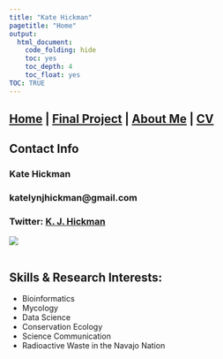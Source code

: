 ```yaml
---
title: "Kate Hickman"
pagetitle: "Home"
output:
  html_document:
    code_folding: hide
    toc: yes
    toc_depth: 4
    toc_float: yes
TOC: TRUE
---
```


## [Home](https://kjehickman.github.io/) | [Final Project](https://kjehickman.github.io/Final_Project/Final_Project.html) | [About Me](https://kjehickman.github.io/About_Me/About_me.html) | [CV](https::/kjehickman.github.io/CV/Untitled.html)

## **Contact Info**

### Kate Hickman
### katelynjhickman@gmail.com
### Twitter: [K. J. Hickman](https://twitter.com/KJEHickman)

![](pics/FL_Headshot.jpeg)<br><br>

## **Skills & Research Interests:**

+ Bioinformatics
+ Mycology
+ Data Science
+ Conservation Ecology
+ Science Communication
+ Radioactive Waste in the Navajo Nation

<br><br><br>

